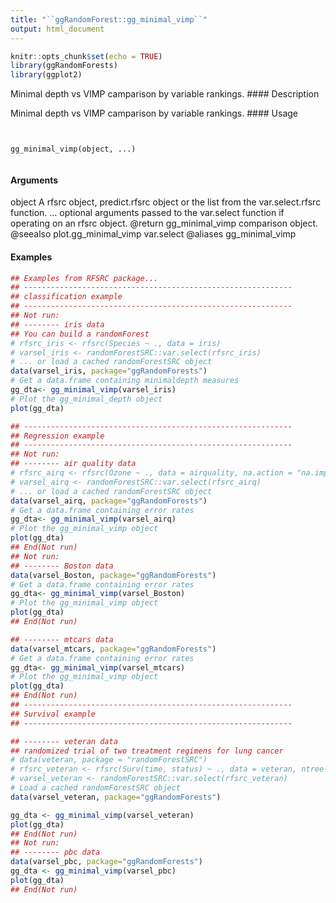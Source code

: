 ```yaml
---
title: "``ggRandomForest::gg_minimal_vimp``"
output: html_document
---
```


```r
knitr::opts_chunk$set(echo = TRUE)
library(ggRandomForests)
library(ggplot2)
```
 Minimal depth vs VIMP camparison by variable rankings.
#### Description 

Minimal depth vs VIMP camparison by variable rankings.
#### Usage 
<pre><code>

gg_minimal_vimp(object, ...)

</code></pre>
#### Arguments

object A rfsrc object, predict.rfsrc object or the list from the var.select.rfsrc
function.
... optional arguments
 passed to the var.select function if operating on an rfsrc
object.
@return gg_minimal_vimp comparison object.
@seealso plot.gg_minimal_vimp var.select
@aliases gg_minimal_vimp

#### Examples 

```r

## Examples from RFSRC package...
## ------------------------------------------------------------
## classification example
## ------------------------------------------------------------
## Not run:
## -------- iris data
## You can build a randomForest
# rfsrc_iris <- rfsrc(Species ~ ., data = iris)
# varsel_iris <- randomForestSRC::var.select(rfsrc_iris)
# ... or load a cached randomForestSRC object
data(varsel_iris, package="ggRandomForests")
# Get a data.frame containing minimaldepth measures
gg_dta<- gg_minimal_vimp(varsel_iris)
# Plot the gg_minimal_depth object
plot(gg_dta)
```

```r
## ------------------------------------------------------------
## Regression example
## ------------------------------------------------------------
## Not run:
## -------- air quality data
# rfsrc_airq <- rfsrc(Ozone ~ ., data = airquality, na.action = "na.impute")
# varsel_airq <- randomForestSRC::var.select(rfsrc_airq)
# ... or load a cached randomForestSRC object
data(varsel_airq, package="ggRandomForests")
# Get a data.frame containing error rates
gg_dta<- gg_minimal_vimp(varsel_airq)
# Plot the gg_minimal_vimp object
plot(gg_dta)
## End(Not run)
## Not run:
## -------- Boston data
data(varsel_Boston, package="ggRandomForests")
# Get a data.frame containing error rates
gg_dta<- gg_minimal_vimp(varsel_Boston)
# Plot the gg_minimal_vimp object
plot(gg_dta)
## End(Not run)
```

```r
## -------- mtcars data
data(varsel_mtcars, package="ggRandomForests")
# Get a data.frame containing error rates
gg_dta<- gg_minimal_vimp(varsel_mtcars)
# Plot the gg_minimal_vimp object
plot(gg_dta)
## End(Not run)
## ------------------------------------------------------------
## Survival example
## ------------------------------------------------------------
```

```r
## -------- veteran data
## randomized trial of two treatment regimens for lung cancer
# data(veteran, package = "randomForestSRC")
# rfsrc_veteran <- rfsrc(Surv(time, status) ~ ., data = veteran, ntree = 100)
# varsel_veteran <- randomForestSRC::var.select(rfsrc_veteran)
# Load a cached randomForestSRC object
data(varsel_veteran, package="ggRandomForests")

gg_dta <- gg_minimal_vimp(varsel_veteran)
plot(gg_dta)
## End(Not run)
## Not run:
## -------- pbc data
data(varsel_pbc, package="ggRandomForests")
gg_dta <- gg_minimal_vimp(varsel_pbc)
plot(gg_dta)
## End(Not run)
```

